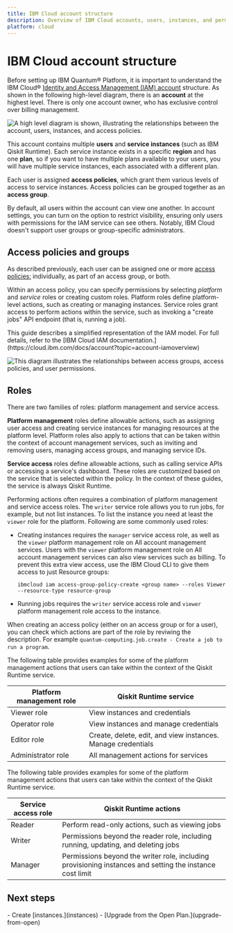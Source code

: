 ```yaml
---
title: IBM Cloud account structure
description: Overview of IBM Cloud accounts, users, instances, and permissions.
platform: cloud
---
```


<span id="understand"></span>
# IBM Cloud account structure

Before setting up IBM Quantum&reg; Platform, it is important to understand the IBM Cloud&reg; [Identity and Access Management (IAM) account](https://cloud.ibm.com/docs/account?topic=account-overview) structure.  As shown in the following high-level diagram, there is an **account** at the highest level.  There is only one account owner, who has exclusive control over billing management.

![A high level diagram is shown, illustrating the relationships between the account, users, instances, and access policies.](/images/guides/cloud-account-structure/account-structure.svg 'Cloud account structure')


This account contains multiple **users** and **service instances** (such as IBM Qiskit Runtime).  Each service instance exists in a specific **region** and has one **plan**, so if you want to have multiple plans available to your users, you will have multiple service instances, each associated with a different plan.

Each user is assigned **access policies**, which grant them various levels of access to service instances.  Access policies can be grouped together as an **access group**.

By default, all users within the account can view one another. In account settings, you can turn on the option to restrict visibility, ensuring only users with permissions for the IAM service can see others. Notably, IBM Cloud doesn't support user groups or group-specific administrators.

## Access policies and groups

As described previously, each user can be assigned one or more [access policies:](https://cloud.ibm.com/docs/account?topic=account-iamusermanpol) individually, as part of an access group, or both.

Within an access policy, you can specify permissions by selecting _platform_ and _service_ roles or creating custom roles. Platform roles define platform-level actions, such as creating or managing instances. Service roles grant access to perform actions within the service, such as invoking a "create jobs" API endpoint (that is, running a job).

<Admonition type="Note">
This guide describes a simplified representation of the IAM model. For full details, refer to the [IBM Cloud IAM documentation.](https://cloud.ibm.com/docs/account?topic=account-iamoverview)
</Admonition>

![This diagram illustrates the relationships between access groups, access policies, and user permissions.](/images/guides/cloud-account-structure/policies.svg 'Access policies and groups')

## Roles

There are two families of roles: platform management and service access.

**Platform management** roles define allowable actions, such as assigning user access and creating service instances for managing resources at the platform level. Platform roles also apply to actions that can be taken within the context of account management services, such as inviting and removing users, managing access groups, and managing service IDs.

**Service access** roles define allowable actions, such as calling service APIs or accessing a service's dashboard. These roles are customized based on the service that is selected within the policy. In the context of these guides, the service is always Qiskit Runtime.

Performing actions often requires a combination of platform management and service access roles.   The `writer` service role allows you to run jobs, for example, but not list instances. To list the instance you need at least the `viewer` role for the platform. Following are some commonly used roles:

- Creating instances requires the `manager` service access role, as well as the `viewer` platform management role on All account management services.
  <Admonition type="note">
  Users with the `viewer` platform management role on All account management services can also view services such as billing. To prevent this extra view access, use the IBM Cloud CLI to give them access to just Resource groups:
  ```cli
  ibmcloud iam access-group-policy-create <group name> --roles Viewer --resource-type resource-group
  ```
  </Admonition>
- Running jobs requires the `writer` service access role and `viewer` platform management role access to the instance.

When creating an access policy (either on an access group or for a user), you can check which actions are part of the role by reviwing the description. For example `quantum-computing.job.create - Create a job to run a program`.

The following table provides examples for some of the platform management actions that users can take within the context of the Qiskit Runtime service.

| Platform management role | Qiskit Runtime service                                       |
|--------------------------|--------------------------------------------------------------|
| Viewer role              | View instances and credentials                               |
| Operator role            | View instances and manage credentials                        |
| Editor role              | Create, delete, edit, and view instances. Manage credentials |
| Administrator role       | All management actions for services                          |

The following table provides examples for some of the platform management actions that users can take within the context of the Qiskit Runtime service.

| Service access role | Qiskit Runtime actions                                               |
|---------------------|----------------------------------------------------------------------|
| Reader              | Perform read-only actions, such as viewing jobs                      |
| Writer              | Permissions beyond the reader role, including running, updating, and deleting jobs           |
| Manager             | Permissions beyond the writer role, including provisioning instances and setting the instance cost limit |

## Next steps

<Admonition type="tip" title="Recommendations">
  -  Create [instances.](instances)
  -  [Upgrade from the Open Plan.](upgrade-from-open)
</Admonition>

